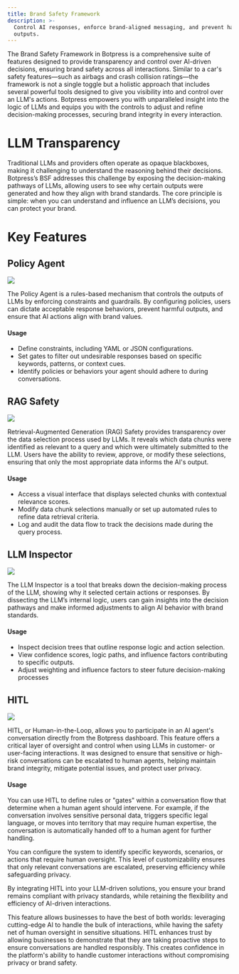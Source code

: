 ```yaml
---
title: Brand Safety Framework
description: >-
  Control AI responses, enforce brand-aligned messaging, and prevent harmful
  outputs.
---
```



The Brand Safety Framework in Botpress is a comprehensive suite of features designed to provide transparency and control over AI-driven decisions, ensuring brand safety across all interactions. Similar to a car's safety features—such as airbags and crash collision ratings—the framework is not a single toggle but a holistic approach that includes several powerful tools designed to give you visibility into and control over an LLM's actions. Botpress empowers you with unparalleled insight into the logic of LLMs and equips you with the controls to adjust and refine decision-making processes, securing brand integrity in every interaction.

# LLM Transparency

Traditional LLMs and providers often operate as opaque blackboxes, making it challenging to understand the reasoning behind their decisions. Botpress’s BSF addresses this challenge by exposing the decision-making pathways of LLMs, allowing users to see why certain outputs were generated and how they align with brand standards. The core principle is simple: when you can understand and influence an LLM’s decisions, you can protect your brand.

# Key Features

## Policy Agent

<Img src="./assets/bot-configuration.png" />

The Policy Agent is a rules-based mechanism that controls the outputs of LLMs by enforcing constraints and guardrails. By configuring policies, users can dictate acceptable response behaviors, prevent harmful outputs, and ensure that AI actions align with brand values.

#### Usage

* Define constraints, including YAML or JSON configurations.
* Set gates to filter out undesirable responses based on specific keywords, patterns, or context cues.
* Identify policies or behaviors your agent should adhere to during conversations.

## RAG Safety

<Img src="./assets/rag-safety.png" />

Retrieval-Augmented Generation (RAG) Safety provides transparency over the data selection process used by LLMs. It reveals which data chunks were identified as relevant to a query and which were ultimately submitted to the LLM. Users have the ability to review, approve, or modify these selections, ensuring that only the most appropriate data informs the AI's output.

#### Usage

* Access a visual interface that displays selected chunks with contextual relevance scores.
* Modify data chunk selections manually or set up automated rules to refine data retrieval criteria.
* Log and audit the data flow to track the decisions made during the query process.

## LLM Inspector

<Img src="./assets/llm-inspector.png" />

The LLM Inspector is a tool that breaks down the decision-making process of the LLM, showing why it selected certain actions or responses. By dissecting the LLM’s internal logic, users can gain insights into the decision pathways and make informed adjustments to align AI behavior with brand standards.

#### Usage

* Inspect decision trees that outline response logic and action selection.
* View confidence scores, logic paths, and influence factors contributing to specific outputs.
* Adjust weighting and influence factors to steer future decision-making processes

## HITL

<Img src="./assets/hitl.png" />

HITL, or Human-in-the-Loop, allows you to participate in an AI agent's conversation directly from the Botpress dashboard. This feature offers a critical layer of oversight and control when using LLMs in customer- or user-facing interactions. It was designed to ensure that sensitive or high-risk conversations can be escalated to human agents, helping maintain brand integrity, mitigate potential issues, and protect user privacy.

#### Usage

You can use HITL to define rules or "gates" within a conversation flow that determine when a human agent should intervene. For example, if the conversation involves sensitive personal data, triggers specific legal language, or moves into territory that may require human expertise, the conversation is automatically handed off to a human agent for further handling.

You can configure the system to identify specific keywords, scenarios, or actions that require human oversight. This level of customizability ensures that only relevant conversations are escalated, preserving efficiency while safeguarding privacy.

By integrating HITL into your LLM-driven solutions, you ensure your brand remains compliant with privacy standards, while retaining the flexibility and efficiency of AI-driven interactions.

This feature allows businesses to have the best of both worlds: leveraging cutting-edge AI to handle the bulk of interactions, while having the safety net of human oversight in sensitive situations. HITL enhances trust by allowing businesses to demonstrate that they are taking proactive steps to ensure conversations are handled responsibly. This creates confidence in the platform's ability to handle customer interactions without compromising privacy or brand safety.
